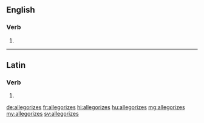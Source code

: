 ==English==

===Verb===
{{head|en|verb form}}

# {{en-third-person singular of|allegorize}}

----

==Latin==

===Verb===
{{la-verb-form|allēgorīzēs}}

# {{inflection of|allēgorīzō||2|s|pres|actv|subj|lang=la}}

[[de:allegorizes]]
[[fr:allegorizes]]
[[hi:allegorizes]]
[[hu:allegorizes]]
[[mg:allegorizes]]
[[my:allegorizes]]
[[sv:allegorizes]]